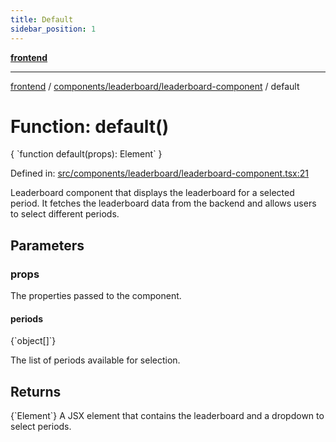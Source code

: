 ```yaml
---
title: Default
sidebar_position: 1
---
```



[**frontend**](../../../..)

***

[frontend](../../../..) / [components/leaderboard/leaderboard-component](..) / default

# Function: default()

<CodeBlock language="ts">
{ `function default(props): Element` }
</CodeBlock>

Defined in: [src/components/leaderboard/leaderboard-component.tsx:21](https://github.com/svsticky/CommitteeClash/blob/f974faa16c13593c1cc0eea50bf89b045abdabb5/frontend/src/components/leaderboard/leaderboard-component.tsx#L21)

Leaderboard component that displays the leaderboard for a selected period.
It fetches the leaderboard data from the backend and allows users to select different periods.

## Parameters

### props

The properties passed to the component.

#### periods
<CodeBlock language="ts">
{`object[]`}
</CodeBlock>

The list of periods available for selection.

## Returns
<CodeBlock language="ts">
{`Element`}
</CodeBlock>
A JSX element that contains the leaderboard and a dropdown to select periods.
